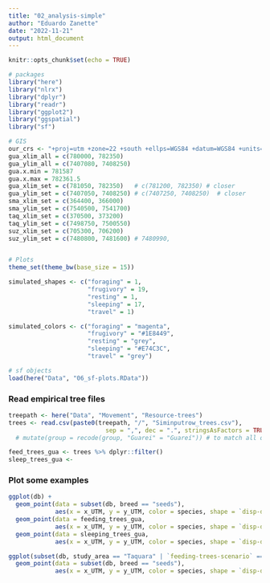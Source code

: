```yaml
---
title: "02_analysis-simple"
author: "Eduardo Zanette"
date: "2022-11-21"
output: html_document
---
```


```r
knitr::opts_chunk$set(echo = TRUE)

# packages
library("here")
library("nlrx")
library("dplyr")
library("readr")
library("ggplot2")
library("ggspatial")
library("sf")

# GIS
our_crs <- "+proj=utm +zone=22 +south +ellps=WGS84 +datum=WGS84 +units=m +no_defs"
gua_xlim_all = c(780000, 782350)
gua_ylim_all = c(7407080, 7408250)
gua.x.min = 781587
gua.x.max = 782361.5
gua_xlim_set = c(781050, 782350)   # c(781200, 782350) # closer
gua_ylim_set = c(7407050, 7408250) # c(7407250, 7408250)  # closer
sma_xlim_set = c(364400, 366000)
sma_ylim_set = c(7540500, 7541700)
taq_xlim_set = c(370500, 373200)
taq_ylim_set = c(7498750, 7500550)
suz_xlim_set = c(705300, 706200)
suz_ylim_set = c(7480800, 7481600) # 7480990,


# Plots
theme_set(theme_bw(base_size = 15))

simulated_shapes <- c("foraging" = 1,
                      "frugivory" = 19, 
                      "resting" = 1, 
                      "sleeping" = 17, 
                      "travel" = 1)

simulated_colors <- c("foraging" = "magenta",
                      "frugivory" = "#1E8449", 
                      "resting" = "grey", 
                      "sleeping" = "#E74C3C", 
                      "travel" = "grey")

# sf objects
load(here("Data", "06_sf-plots.RData"))

```

### Read empirical tree files
```r
treepath <- here("Data", "Movement", "Resource-trees")
trees <- read.csv(paste0(treepath, "/", "Siminputrow_trees.csv"),
                           sep = ",", dec = ".", stringsAsFactors = TRUE) #%>% 
  # mutate(group = recode(group, "Guarei" = "Guareí")) # to match all other datasets

feed_trees_gua <- trees %>% dplyr::filter()
sleep_trees_gua <- 

```

### Plot some examples
```r
ggplot(db) +
  geom_point(data = subset(db, breed == "seeds"), 
             aes(x = x_UTM, y = y_UTM, color = species, shape = `disp-day`)) + #https://stackoverflow.com/questions/60817705/filtering-values-in-ggplot2
  geom_point(data = feeding_trees_gua,
             aes(x = x_UTM, y = y_UTM, color = species, shape = `disp-day`)) +
  geom_point(data = sleeping_trees_gua,
             aes(x = x_UTM, y = y_UTM, color = species, shape = `disp-day`))

ggplot(subset(db, study_area == "Taquara" | `feeding-trees-scenario` == "Jan" | `random-seed` == 	2106024157)) +
  geom_point(data = subset(db, breed == "seeds"), 
             aes(x = x_UTM, y = y_UTM, color = species, shape = `disp-day`)) #+ #https://stackoverflow.com/questions/60817705/filtering-values-in-ggplot2
 
```

